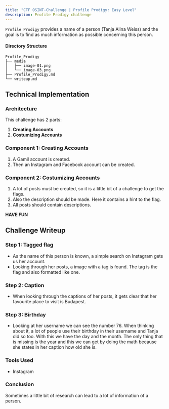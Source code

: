 ```yaml
---
title: "CTF OSINT-Challenge | Profile Prodigy: Easy Level"
description: Profile Prodigy challenge
---
```

`Profile Prodigy` provides a name of a person (Tanja Alina Weiss) and the goal is to find as much information as possible concerning this person.

#### Directory Structure

```
Profile_Prodigy
├── media
│   ├── image-01.png
│   └── image-03.png
├── Profile_Prodigy.md
└── writeup.md
```

## Technical Implementation

### Architecture

This challenge has 2 parts:

1. **Creating Accounts**
2. **Costumizing Accounts**

### Component 1: Creating Accounts

1. A Gamil account is created.
2. Then an Instagram and Facebook account can be created.

### Component 2: Costumizing Accounts

1. A lot of posts must be created, so it is a little bit of a challenge to get the flags.
2. Also the description should be made. Here it contains a hint to the flag.
3. All posts should contain descriptions.

**HAVE FUN**

## Challenge Writeup

### Step 1: Tagged flag

- As the name of this person is known, a simple search on Instagram gets us her account.
- Looking through her posts, a image with a tag is found. The tag is the flag and also formatted like one.

### Step 2: Caption

-  When looking through the captions of her posts, it gets clear that her favourite place to visit is Budapest.

### Step 3: Birthday

- Looking at her username we can see the number 76. When thinking about it, a lot of people use their birthday in their username and Tanja did so too. With this we have the day and the month. The only thing that is missing is the year and this we can get by doing the math because she states in her caption how old she is.

### Tools Used

* Instagram

### Conclusion
Sometimes a little bit of research can lead to a lot of information of a person.